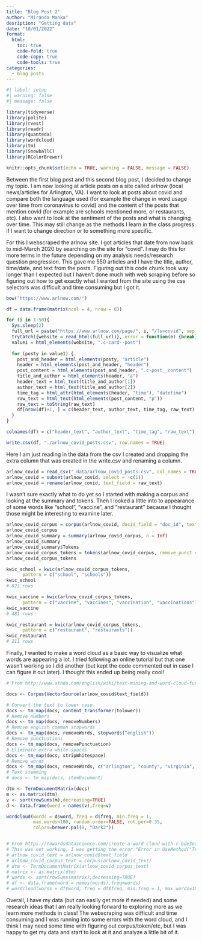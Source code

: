 ```yaml
---
title: "Blog Post 2"
author: "Miranda Manka"
desription: "Getting data"
date: "10/01/2022"
format:
  html:
    toc: true
    code-fold: true
    code-copy: true
    code-tools: true
categories:
  - blog posts
---
```


```r
#| label: setup
#| warning: false
#| message: false

library(tidyverse)
library(polite)
library(rvest)
library(readr)
library(quanteda)
library(wordcloud)
library(tm)
library(SnowballC)
library(RColorBrewer)

knitr::opts_chunk$set(echo = TRUE, warning = FALSE, message = FALSE)
```

Between the first blog post and this second blog post, I decided to change my topic. I am now looking at article posts on a site called arlnow (local news/articles for Arlington, VA). I want to look at posts about covid and compare both the language used (for example the change in word usage over time from coronavirus to covid) and the content of the posts that mention covid (for example are schools mentioned more, or restaurants, etc). I also want to look at the sentiment of the posts and what is changing over time. This may still change as the methods I learn in the class progress if I want to change direction or to something more specific.

For this I webscraped the arlnow site. I got articles that date from now back to mid-March 2020 by searching on the site for "covid". I may do this for more terms in the future depending on my analysis needs/research question progression. This gave me 550 articles and I have the title, author, time/date, and text from the posts. Figuring out this code chunk took way longer than I expected but I haven't done much with web scraping before so figuring out how to get exactly what I wanted from the site using the css selectors was difficult and time consuming but I got it.

```r
bow("https://www.arlnow.com/")

df = data.frame(matrix(ncol = 4, nrow = 0))

for (i in 1:50){
  Sys.sleep(2)
  full_url = paste("https://www.arlnow.com/page/", i, "/?s=covid", sep = "")
  tryCatch({website = read_html(full_url)}, error = function(e) {break})
  value1 = html_elements(website, ".c-card--post")
  
  for (posty in value1) {
    post_and_header = html_elements(posty, "article")
    header = html_elements(post_and_header, "header")
    post_content = html_elements(post_and_header, ".c-post__content")
    title_and_author = html_elements(header, "a")
    header_text = html_text(title_and_author[1])
    author_text = html_text(title_and_author[2])
    time_tag = html_attr(html_elements(header, "time"), "datetime")
    raw_text = html_text(html_elements(post_content, "p"))
    raw_text = toString(raw_text)
    df[nrow(df)+1, ] = c(header_text, author_text, time_tag, raw_text)
  }
}

colnames(df) = c("header_text", "author_text", "time_tag", "raw_text")

write.csv(df, "./arlnow_covid_posts.csv", row.names = TRUE)
```

Here I am just reading in the data from the csv I created and dropping the extra column that was created in the write.csv and renaming a column.

```r
arlnow_covid = read_csv("_data/arlnow_covid_posts.csv", col_names = TRUE, show_col_types = FALSE)
arlnow_covid = subset(arlnow_covid, select = -c(1))
arlnow_covid = rename(arlnow_covid, text_field = raw_text)
```

I wasn't sure exactly what to do yet so I started with making a corpus and looking at the summary and tokens. Then I looked a little into to appearance of some words like "school", "vaccine", and "restaurant" because I thought those might be interesting to examine later.

```r
arlnow_covid_corpus = corpus(arlnow_covid, docid_field = "doc_id", text_field = "text_field")
arlnow_covid_corpus
arlnow_covid_summary = summary(arlnow_covid_corpus, n = Inf)
arlnow_covid_summary
arlnow_covid_summary$Tokens
arlnow_covid_corpus_tokens = tokens(arlnow_covid_corpus, remove_punct = T)
arlnow_covid_corpus_tokens

kwic_school = kwic(arlnow_covid_corpus_tokens, 
      pattern = c("school", "schools"))
kwic_school
# 821 rows

kwic_vaccine = kwic(arlnow_covid_corpus_tokens, 
      pattern = c("vaccine", "vaccines", "vaccination", "vaccinations"))
kwic_vaccine
# 481 rows

kwic_restaurant = kwic(arlnow_covid_corpus_tokens, 
      pattern = c("restaurant", "restaurants"))
kwic_restaurant
# 211 rows
```

Finally, I wanted to make a word cloud as a basic way to visualize what words are appearing a lot. I tried following an online tutorial but that one wasn't working so I did another (but kept the code commented out in case I can figure it out later). I thought this ended up being really cool! 

```r
# From http://www.sthda.com/english/wiki/text-mining-and-word-cloud-fundamentals-in-r-5-simple-steps-you-should-know

docs <- Corpus(VectorSource(arlnow_covid$text_field))

# Convert the text to lower case
docs <- tm_map(docs, content_transformer(tolower))
# Remove numbers
docs <- tm_map(docs, removeNumbers)
# Remove english common stopwords
docs <- tm_map(docs, removeWords, stopwords("english"))
# Remove punctuations
docs <- tm_map(docs, removePunctuation)
# Eliminate extra white spaces
docs <- tm_map(docs, stripWhitespace)
# Remove words
docs <- tm_map(docs, removeWords, c("arlington", "county", "virginia", "’s", "—", '“', '”'))
# Text stemming
# docs <- tm_map(docs, stemDocument)

dtm <- TermDocumentMatrix(docs)
m <- as.matrix(dtm)
v <- sort(rowSums(m),decreasing=TRUE)
d <- data.frame(word = names(v),freq=v)

wordcloud(words = d$word, freq = d$freq, min.freq = 1,
          max.words=100, random.order=FALSE, rot.per=0.35, 
          colors=brewer.pal(8, "Dark2"))


# From https://towardsdatascience.com/create-a-word-cloud-with-r-bde3e7422e8a
# This was not working, I was getting the error "Error in UseMethod("TermDocumentMatrix", x) : no applicable method for 'TermDocumentMatrix' applied to an object of class "c('corpus', 'character')"", and I could not quite figure out how to resolve it
# arlnow_covid_text = arlnow_covid$text_field
# arlnow_covid_corpus_text = corpus(arlnow_covid_text)
# dtm <- TermDocumentMatrix(arlnow_covid_corpus_text)
# matrix <- as.matrix(dtm) 
# words <- sort(rowSums(matrix),decreasing=TRUE) 
# df <- data.frame(word = names(words),freq=words)
# wordcloud(words = df$word, freq = df$freq, min.freq = 1, max.words=100, random.order=FALSE, rot.per=0.35)
```

Overall, I have my data (but can easily get more if needed) and some research ideas that I am really looking forward to exploring more as we learn more methods in class! The webscraping was difficult and time consuming and I was running into some errors with the word cloud, and I think I may need some time with figuring out corpus/token/etc, but I was happy to get my data and start to look at it and analyze a little bit of it.

